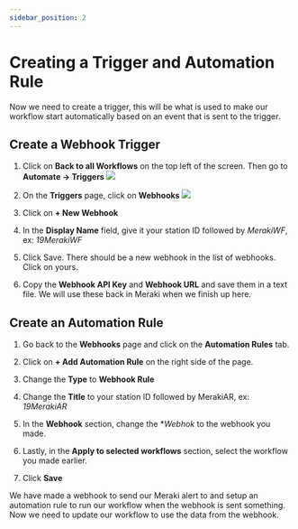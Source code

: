 ```yaml
---
sidebar_position: 2
---
```


# Creating a Trigger and Automation Rule

Now we need to create a trigger, this will be what is used to make our workflow start automatically based on an event that is sent to the trigger.

## Create a Webhook Trigger

1. Click on **Back to all Workflows** on the top left of the screen. Then go to **Automate -> Triggers**
   ![](./img/triggers.png)

2. On the **Triggers** page, click on **Webhooks**
   ![](./img/trigger-webhook.png)

3. Click on **+ New Webhook**

4. In the **Display Name** field, give it your station ID followed by _MerakiWF_, ex: _19MerakiWF_

5. Click Save. There should be a new webhook in the list of webhooks. Click on yours.

6. Copy the **Webhook API Key** and **Webhook URL** and save them in a text file. We will use these back in Meraki when we finish up here.

## Create an Automation Rule

1. Go back to the **Webhooks** page and click on the **Automation Rules** tab.

2. Click on **+ Add Automation Rule** on the right side of the page.

3. Change the **Type** to **Webhook Rule**

4. Change the **Title** to your station ID followed by MerakiAR, ex: _19MerakiAR_

5. In the **Webhook** section, change the \*_Webhok_ to the webhook you made.

6. Lastly, in the **Apply to selected workflows** section, select the workflow you made earlier.

7. Click **Save**

We have made a webhook to send our Meraki alert to and setup an automation rule to run our workflow when the webhook is sent something. Now we need to update our workflow to use the data from the webhook.
